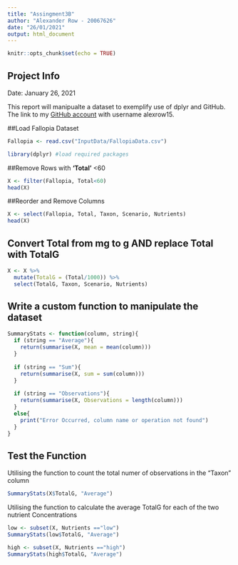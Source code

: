 ```yaml
---
title: "Assingment3B"
author: "Alexander Row - 20067626"
date: "26/01/2021"
output: html_document
---
```


```r
knitr::opts_chunk$set(echo = TRUE)
```



## Project Info

Date: January 26, 2021

This report will manipualte a dataset to exemplify use of dplyr and GitHub. The link to my [GitHub account](https://github.com/settings/profile) with username alexrow15.

##Load Fallopia Dataset
```r
Fallopia <- read.csv("InputData/FallopiaData.csv")
```


```r
library(dplyr) #load required packages
```

##Remove Rows with **'Total'** <60
```r
X <- filter(Fallopia, Total<60)
head(X)
```

##Reorder and Remove Columns
```r
X <- select(Fallopia, Total, Taxon, Scenario, Nutrients)
head(X)
```

## Convert Total from mg to g AND replace Total with TotalG
```r
X <- X %>%
  mutate(TotalG = (Total/1000)) %>% 
  select(TotalG, Taxon, Scenario, Nutrients)
```

## Write a custom function to manipulate the dataset
```r

SummaryStats <- function(column, string){
  if (string == "Average"){
    return(summarise(X, mean = mean(column)))
  } 
  
  if (string == "Sum"){
    return(summarise(X, sum = sum(column)))
  }
  
  if (string == "Observations"){
    return(summarise(X, Observations = length(column)))
  }
  else{
    print("Error Occurred, column name or operation not found")
  }
}
```

## Test the Function

Utilising the function to count the total numer of observations in the "Taxon" column
```r
SummaryStats(X$TotalG, "Average")
```

Utilising the function to calculate the average TotalG for each of the two nutrient Concentrations
```r
low <- subset(X, Nutrients =="low")
SummaryStats(low$TotalG, "Average")

high <- subset(X, Nutrients =="high")
SummaryStats(high$TotalG, "Average")
```